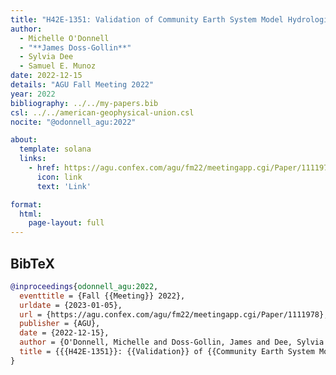 ```yaml
---
title: "H42E-1351: Validation of Community Earth System Model Hydrologic Variables Over the Mississippi River System To Understand Long Term Hydrometerologic Changes"
author:
  - Michelle O'Donnell
  - "**James Doss-Gollin**"
  - Sylvia Dee
  - Samuel E. Munoz
date: 2022-12-15
details: "AGU Fall Meeting 2022"
year: 2022
bibliography: ../../my-papers.bib
csl: ../../american-geophysical-union.csl
nocite: "@odonnell_agu:2022"

about:
  template: solana
  links:
    - href: https://agu.confex.com/agu/fm22/meetingapp.cgi/Paper/1111978
      icon: link
      text: 'Link'

format:
  html:
    page-layout: full
---
```


## BibTeX

```bibtex
@inproceedings{odonnell_agu:2022,
  eventtitle = {Fall {{Meeting}} 2022},
  urldate = {2023-01-05},
  url = {https://agu.confex.com/agu/fm22/meetingapp.cgi/Paper/1111978},
  publisher = {AGU},
  date = {2022-12-15},
  author = {O'Donnell, Michelle and Doss-Gollin, James and Dee, Sylvia and Munoz, Samuel E.},
  title = {{{H42E-1351}}: {{Validation}} of {{Community Earth System Model Hydrologic Variables Over}} the {{Mississippi River System To Understand Long Term Hydrometerologic Changes}}},
}
```